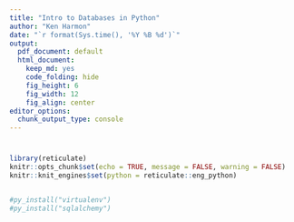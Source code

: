 ```yaml
---
title: "Intro to Databases in Python"
author: "Ken Harmon"
date: "`r format(Sys.time(), '%Y %B %d')`"
output:
  pdf_document: default
  html_document:
    keep_md: yes
    code_folding: hide
    fig_height: 6
    fig_width: 12
    fig_align: center
editor_options:
  chunk_output_type: console
---
```


# {.tabset .tabset-fade}

```r
library(reticulate)
knitr::opts_chunk$set(echo = TRUE, message = FALSE, warning = FALSE)
knitr::knit_engines$set(python = reticulate::eng_python)


#py_install("virtualenv")
#py_install("sqlalchemy")
```

